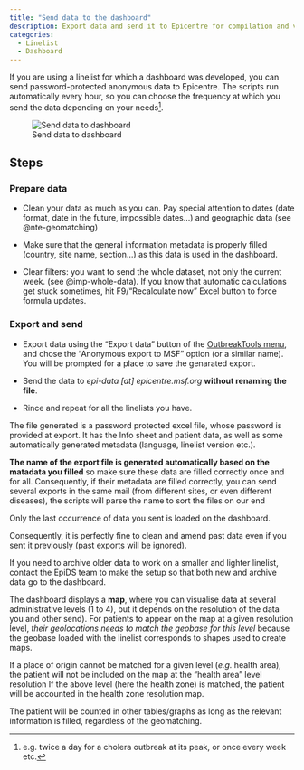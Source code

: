 ```yaml
---
title: "Send data to the dashboard"
description: Export data and send it to Epicentre for compilation and visualisation on a dashboard
categories: 
  - Linelist
  - Dashboard
---
```


If you are using a linelist for which a dashboard was developed, you can send password-protected anonymous data to Epicentre. The scripts run automatically every hour, so you can choose the frequency at which you send the data depending on your needs^[e.g. twice a day for a cholera outbreak at its peak, or once every week etc.].

![Send data to dashboard](../how_to/images/img-006-export-dashboard.png){fig-align="center"}

## Steps

### Prepare data

-	Clean your data as much as you can. Pay special attention to dates (date format, date in the future, impossible dates...) and geographic data (see @nte-geomatching)

-	Make sure that the general information metadata is properly filled (country, site name, section…) as this data is used in the dashboard.

- Clear filters: you want to send the whole dataset, not only the current week. (see @imp-whole-data). If you know that automatic calculations get stuck sometimes, hit F9/"Recalculate now" Excel button to force formula updates.

### Export and send

- Export data using the "Export data" button of the [OutbreakTools menu](../reference/ribbons_linelist.qmd#sec-export-data), and chose the “Anonymous export to MSF” option (or a similar name). You will be prompted for a place to save the genarated export.

- Send the data to *epi-data [at] epicentre.msf.org* **without renaming the file**.

- Rince and repeat for all the linelists you have.


The file generated is a password protected excel file, whose password is provided at export. It has the Info sheet and patient data, as well as some automatically generated metadata (language, linelist version etc.). 

**The name of the export file is generated automatically based on the matadata you filled** so make sure these data are filled correctly once and for all. Consequently, if their metadata are filled correctly, you can send several exports in the same mail (from different sites, or even different diseases), the scripts will parse the name to sort the files on our end


:::{.callout-important #imp-whole-data}
Only the last occurrence of data you sent is loaded on the dashboard.

Consequently, it is perfectly fine to clean and amend past data even if you sent it previously (past exports will be ignored).

If you need to archive older data to work on a smaller and lighter linelist, contact the EpiDS team to make the setup so that both new and archive data go to the dashboard.
:::

::: {#nte-geomatching .callout-note title="Geodata matching"}
The dashboard displays a **map**, where you can visualise data at several administrative levels (1 to 4), but it depends on the resolution of the data you and other send). For patients to appear on the map at a given resolution level, *their geolocations needs to match the geobase for this level* because the geobase loaded with the linelist corresponds to shapes used to create maps. 

If a place of origin cannot be matched for a given level (*e.g.* health area), the patient will not be included on the map at the "health area" level resolution If the above level (here the health zone) is matched, the patient will be accounted in the health zone resolution map. 

The patient will be counted in other tables/graphs as long as the relevant information is filled, regardless of the geomatching.
:::



